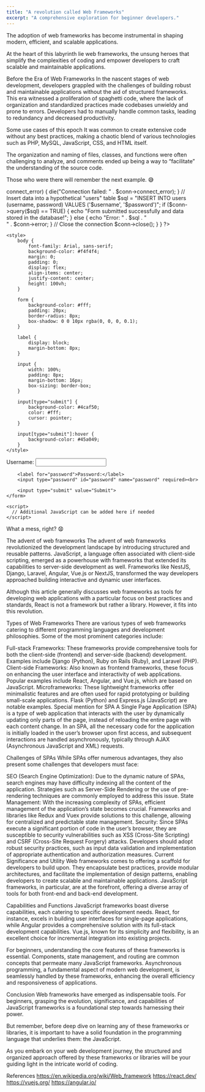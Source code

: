 ```yaml
---
title: "A revolution called Web Frameworks"
excerpt: "A comprehensive exploration for beginner developers."
---
```


The adoption of web frameworks has become instrumental in shaping modern, efficient, and scalable applications.

At the heart of this labyrinth lie web frameworks, the unsung heroes that simplify the complexities of coding and empower developers to craft scalable and maintainable applications.

Before the Era of Web Frameworks
In the nascent stages of web development, developers grappled with the challenges of building robust and maintainable applications without the aid of structured frameworks. This era witnessed a proliferation of spaghetti code, where the lack of organization and standardized practices made codebases unwieldy and prone to errors. Developers had to manually handle common tasks, leading to redundancy and decreased productivity.

Some use cases of this epoch
It was common to create extensive code without any best practices, making a chaotic blend of various technologies such as PHP, MySQL, JavaScript, CSS, and HTML itself.

The organization and naming of files, classes, and functions were often challenging to analyze, and comments ended up being a way to “facilitate” the understanding of the source code.

Those who were there will remember the next example. 😅

<?php
// Check if the form is submitted
if ($_SERVER["REQUEST_METHOD"] == "POST") {
    // Retrieve form data
    $username = $_POST["username"];
    $password = $_POST["password"];

    // Validate the data (simplified for illustration)
    if (empty($username) || empty($password)) {
        echo "Please fill in all fields.";
    } else {
        // Database connection details (replace with your actual database credentials)
        $servername = "your_server_name";
        $username_db = "your_username";
        $password_db = "your_password";
        $dbname = "your_database_name";

        // Create a connection
        $conn = new mysqli($servername, $username_db, $password_db, $dbname);

        // Check the connection
        if ($conn->connect_error) {
            die("Connection failed: " . $conn->connect_error);
        }

        // Insert data into a hypothetical "users" table
        $sql = "INSERT INTO users (username, password) VALUES ('$username', '$password')";

        if ($conn->query($sql) == TRUE) {
            echo "Form submitted successfully and data stored in the database!";
        } else {
            echo "Error: " . $sql . "<br>" . $conn->error;
        }

        // Close the connection
        $conn->close();
    }
}
?>

<!DOCTYPE html>

<html lang="en">
<head>
    <meta charset="UTF-8">
    <title>Simple Form</title>

    <style>
        body {
            font-family: Arial, sans-serif;
            background-color: #f4f4f4;
            margin: 0;
            padding: 0;
            display: flex;
            align-items: center;
            justify-content: center;
            height: 100vh;
        }

        form {
            background-color: #fff;
            padding: 20px;
            border-radius: 8px;
            box-shadow: 0 0 10px rgba(0, 0, 0, 0.1);
        }

        label {
            display: block;
            margin-bottom: 8px;
        }

        input {
            width: 100%;
            padding: 8px;
            margin-bottom: 16px;
            box-sizing: border-box;
        }

        input[type="submit"] {
            background-color: #4caf50;
            color: #fff;
            cursor: pointer;
        }

        input[type="submit"]:hover {
            background-color: #45a049;
        }
    </style>

</head>
<body>
    <form method="post" action="" onsubmit="handleSubmit(event)">
        <label for="username">Username:</label>
        <input type="text" id="username" name="username" required><br>

        <label for="password">Password:</label>
        <input type="password" id="password" name="password" required><br>

        <input type="submit" value="Submit">
    </form>

    <script>
      // Additional JavaScript can be added here if needed
    </script>

</body>
</html>
What a mess, right? 😧

The advent of web frameworks
The advent of web frameworks revolutionized the development landscape by introducing structured and reusable patterns. JavaScript, a language often associated with client-side scripting, emerged as a powerhouse with frameworks that extended its capabilities to server-side development as well. Frameworks like NestJS, Django, Laravel, Angular, Vue.js or NextJS, transformed the way developers approached building interactive and dynamic user interfaces.

Although this article generally discusses web frameworks as tools for developing web applications with a particular focus on best practices and standards, React is not a framework but rather a library. However, it fits into this revolution.

Types of Web Frameworks
There are various types of web frameworks catering to different programming languages and development philosophies. Some of the most prominent categories include:

Full-stack Frameworks: These frameworks provide comprehensive tools for both the client-side (frontend) and server-side (backend) development. Examples include Django (Python), Ruby on Rails (Ruby), and Laravel (PHP).
Client-side Frameworks: Also known as frontend frameworks, these focus on enhancing the user interface and interactivity of web applications. Popular examples include React, Angular, and Vue.js, which are based on JavaScript.
Microframeworks: These lightweight frameworks offer minimalistic features and are often used for rapid prototyping or building small-scale applications. Flask (Python) and Express.js (JavaScript) are notable examples.
Special mention for SPA
A Single Page Application (SPA) is a type of web application that interacts with the user by dynamically updating only parts of the page, instead of reloading the entire page with each content change. In an SPA, all the necessary code for the application is initially loaded in the user’s browser upon first access, and subsequent interactions are handled asynchronously, typically through AJAX (Asynchronous JavaScript and XML) requests.

Challenges of SPAs
While SPAs offer numerous advantages, they also present some challenges that developers must face:

SEO (Search Engine Optimization): Due to the dynamic nature of SPAs, search engines may have difficulty indexing all the content of the application. Strategies such as Server-Side Rendering or the use of pre-rendering techniques are commonly employed to address this issue.
State Management: With the increasing complexity of SPAs, efficient management of the application’s state becomes crucial. Frameworks and libraries like Redux and Vuex provide solutions to this challenge, allowing for centralized and predictable state management.
Security: Since SPAs execute a significant portion of code in the user’s browser, they are susceptible to security vulnerabilities such as XSS (Cross-Site Scripting) and CSRF (Cross-Site Request Forgery) attacks. Developers should adopt robust security practices, such as input data validation and implementation of appropriate authentication and authorization measures.
Current Significance and Utility
Web frameworks comes to offering a scaffold for developers to build upon. They encapsulate best practices, provide modular architectures, and facilitate the implementation of design patterns, enabling developers to create scalable and maintainable applications. JavaScript frameworks, in particular, are at the forefront, offering a diverse array of tools for both front-end and back-end development.

Capabilities and Functions
JavaScript frameworks boast diverse capabilities, each catering to specific development needs. React, for instance, excels in building user interfaces for single-page applications, while Angular provides a comprehensive solution with its full-stack development capabilities. Vue.js, known for its simplicity and flexibility, is an excellent choice for incremental integration into existing projects.

For beginners, understanding the core features of these frameworks is essential. Components, state management, and routing are common concepts that permeate many JavaScript frameworks. Asynchronous programming, a fundamental aspect of modern web development, is seamlessly handled by these frameworks, enhancing the overall efficiency and responsiveness of applications.

Conclusion
Web frameworks have emerged as indispensable tools. For beginners, grasping the evolution, significance, and capabilities of JavaScript frameworks is a foundational step towards harnessing their power.

But remember, before deep dive on learning any of these frameworks or libraries, it is important to have a solid foundation in the programming language that underlies them: the JavaScript.

As you embark on your web development journey, the structured and organized approach offered by these frameworks or libraries will be your guiding light in the intricate world of coding.

References
https://en.wikipedia.org/wiki/Web_framework
https://react.dev/
https://vuejs.org/
https://angular.io/
